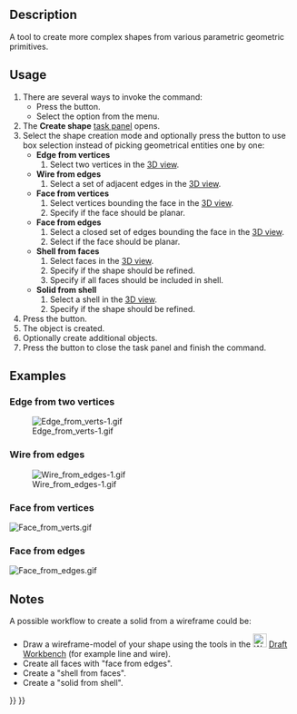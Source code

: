 <languages/>
<translate>

<!--T:6-->
{{Docnav
|[[Part_RegularPolygon|RegularPolygon]]
|[[Part_Extrude|Extrude]]
|[[Part_Workbench|Part]]
|IconL=Part_RegularPolygon.svg
|IconR=Part_Extrude.svg
|IconC=Workbench_Part.svg
}}

<!--T:1-->
{{GuiCommand
|Name=Part Builder
|MenuLocation=Part → Shape builder...
|Workbenches=[[Part_Workbench|Part]]
|SeeAlso=[[Part_Primitives|Part Primitives]]
}}

==Description== <!--T:22-->

<!--T:2-->
A tool to create more complex shapes from various parametric geometric primitives.

==Usage== <!--T:3-->

<!--T:8-->
# There are several ways to invoke the command:
#* Press the {{Button|[[Image:Part_Builder.svg|16px]] [[Part_Builder|Shape builder...]]}} button.
#* Select the {{MenuCommand|Part → [[Image:Part_Builder.svg|16px]] Shape builder...}} option from the menu.
# The '''Create shape''' [[Task_panel|task panel]] opens.
# Select the shape creation mode and optionally press the {{Button|Box selection...}} button to use box selection instead of picking geometrical entities one by one:
#* '''Edge from vertices'''
#*# Select two vertices in the [[3D_view|3D view]].
#* '''Wire from edges'''
#*# Select a set of adjacent edges in the [[3D_view|3D view]].
#* '''Face from vertices'''
#*# Select vertices bounding the face in the [[3D_view|3D view]].
#*# Specify if the face should be planar.
#* '''Face from edges'''
#*# Select a closed set of edges bounding the face in the [[3D_view|3D view]].
#*# Select if the face should be planar.
#* '''Shell from faces'''
#*# Select faces in the [[3D_view|3D view]].
#*# Specify if the shape should be refined.
#*# Specify if all faces should be included in shell.
#* '''Solid from shell'''
#*# Select a shell in the [[3D_view|3D view]].
#*# Specify if the shape should be refined.
# Press the {{Button|Create}} button.
# The object is created.
# Optionally create additional objects.
# Press the {{Button|Close}} button to close the task panel and finish the command.

==Examples== <!--T:24-->

===Edge from two vertices=== <!--T:9-->

<!--T:10-->
[[Image:Edge from verts-1.gif]]

===Wire from edges=== <!--T:11--> 

<!--T:13-->
[[File:Wire_from_edges-1.gif]]

===Face from vertices=== <!--T:14-->

</translate>
[[File:Face_from_verts.gif]]
<translate>

===Face from edges=== <!--T:16-->

</translate>
[[File:Face_from_edges.gif]]
<translate>

==Notes== <!--T:23-->

<!--T:5-->
A possible workflow to create a solid from a wireframe could be:
* Draw a wireframe-model of your shape using the tools in the [[Image:Workbench_Draft.svg|24px]] [[Draft_Workbench|Draft Workbench]] (for example line and wire).
* Create all faces with "face from edges".
* Create a "shell from faces".
* Create a "solid from shell".


<!--T:7-->
{{Docnav
|[[Part_RegularPolygon|RegularPolygon]]
|[[Part_Extrude|Extrude]]
|[[Part_Workbench|Part]]
|IconL=Part_RegularPolygon.svg
|IconR=Part_Extrude.svg
|IconC=Workbench_Part.svg
}}

</translate>
{{Part Tools navi{{#translation:}}}}
{{Userdocnavi{{#translation:}}}}